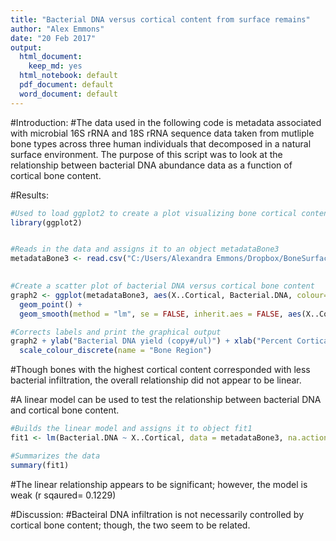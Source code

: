 ```yaml
---
title: "Bacterial DNA versus cortical content from surface remains"
author: "Alex Emmons"
date: "20 Feb 2017"
output:
  html_document:
    keep_md: yes
  html_notebook: default
  pdf_document: default
  word_document: default
---
```



#Introduction: 
#The data used in the following code is metadata associated with microbial 16S rRNA and 18S rRNA sequence data taken from mutliple bone types across three human individuals that decomposed in a natural surface environment. The purpose of this script was to look at the relationship between bacterial DNA abundance data as a function of cortical bone content. 


#Results: 
```r
#Used to load ggplot2 to create a plot visualizing bone cortical content versus bacterial DNA quantity
library(ggplot2)


#Reads in the data and assigns it to an object metadataBone3 
metadataBone3 <- read.csv("C:/Users/Alexandra Emmons/Dropbox/BoneSurfaceProject/BoneSurface_metadata_all.csv")
               

#Create a scatter plot of bacterial DNA versus cortical bone content
graph2 <- ggplot(metadataBone3, aes(X..Cortical, Bacterial.DNA, colour=Body.region)) + 
  geom_point() +
  geom_smooth(method = "lm", se = FALSE, inherit.aes = FALSE, aes(X..Cortical, Bacterial.DNA))

#Corrects labels and print the graphical output
graph2 + ylab("Bacterial DNA yield (copy#/ul)") + xlab("Percent Cortical Bone (%)")+ 
  scale_colour_discrete(name = "Bone Region")


```
#Though bones with the highest cortical content corresponded with less bacterial infiltration, the overall relationship did not appear to be linear. 

#A linear model can be used to test the relationship between bacterial DNA and cortical bone content. 
```r
#Builds the linear model and assigns it to object fit1
fit1 <- lm(Bacterial.DNA ~ X..Cortical, data = metadataBone3, na.action = na.exclude)

#Summarizes the data
summary(fit1)

```
#The linear relationship appears to be significant; however, the model is weak (r sqaured= 0.1229)

#Discussion:
#Bacteiral DNA infiltration is not necessarily controlled by cortical bone content; though, the two seem to be related. 


